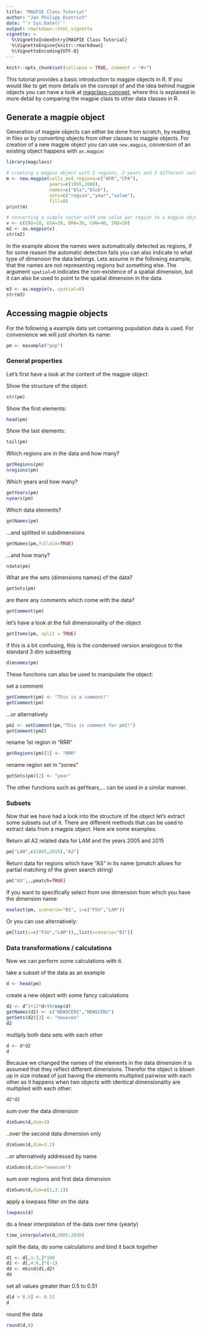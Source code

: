 ```yaml
---
title: "MAGPIE Class Tutorial"
author: "Jan Philipp Dietrich"
date: "`r Sys.Date()`"
output: rmarkdown::html_vignette
vignette: >
  %\VignetteIndexEntry{MAGPIE Class Tutorial}
  %\VignetteEngine{knitr::rmarkdown}
  %\VignetteEncoding{UTF-8}
---
```


```r
knitr::opts_chunk$set(collapse = TRUE, comment = "#>")
```

This tutorial provides a basic introduction to magpie objects in R. If you would like to get more details on the concept of and the idea behind magpie objects you can have a look at [magclass-concept](magclass-concept.html), where this is explained in more detail by comparing the magpie class to other data classes in R.

## Generate a magpie object

Generation of magpie objects can either be done from scratch, by reading in files or by converting objects from other classes to magpie objects. For creation of a new magpie object you can use `new.magpie`, conversion of an existing object happens with `as.magpie`:

```r
library(magclass)

# creating a magpie object with 2 regions, 2 years and 2 different values
m <- new.magpie(cells_and_regions=c("AFR","CPA"),
                years=c(1995,2000),
                names=c("bla","blub"),
                sets=c("region","year","value"),
                fill=0)
print(m)

# converting a simple vector with one value per region to a magpie object
v <- c(ENG=10, USA=20, BRA=30, CHN=40, IND=50)
m2 <- as.magpie(v)
str(m2)
```


In the example above the names were automatically detected as regions, if for some reason the automatic detection fails you can also indicate to what type of dimension the data belongs. Lets assume in the following example, that the names are not representing regions but something else. The argument `spatial=0` indicates the non-existence of a spatial dimension, but it can also be used to point to the spatial dimension in the data.

```r
m3 <- as.magpie(v, spatial=0) 
str(m3)
```

## Accessing magpie objects

For the following a example data set containing population data is used. For convenience we will just shorten its name:

```r
pm <- maxample("pop")
```

### General properties

Let's first have a look at the content of the magpie object:

Show the structure of the object:
```r
str(pm)
```

Show the first elements:
```r
head(pm)
```
Show the last elements:
```r
tail(pm)
```

Which regions are in the data and how many?
```r
getRegions(pm)
nregions(pm)
```

Which years and how many?
```r
getYears(pm)
nyears(pm)
```

Which data elements?
```r
getNames(pm)
```

...and splitted in subdimensions
```r
getNames(pm,fulldim=TRUE)
```

...and how many?
```r
ndata(pm)
```

What are the sets (dimensions names) of the data?
```r
getSets(pm)
```

are there any comments which come with the data?
```r
getComment(pm)
```

let's have a look at the full dimensionality of the object
```r
getItems(pm, split = TRUE)
```

if this is a bit confusing, this is the condensed version analogous to the standard 3 dim subsetting
```r
dimnames(pm)
```

These functions can also be used to manipulate the object:

set a comment
```r
getComment(pm) <- "This is a comment!" 
getComment(pm)
```
...or alternatively
```r
pm2 <- setComment(pm,"This is comment for pm2!")
getComment(pm2)
```
rename 1st region in "RRR" 
```r
getRegions(pm)[1] <- "RRR" 
```
rename region set in "zones" 
```r
getSets(pm)[2] <- "year" 
```

The other functions such as getYears,... can be used in a similar manner.

### Subsets

Now that we have had a look into the structure of the object let's extract some subsets out of it. There are different methods that can be used to extract data from a magpie object. Here are some examples:

Return all A2 related data for LAM and the years 2005 and 2015
```r
pm["LAM",c(2005,2015),"A2"]
```

Return data for regions which have "AS" in its name (pmatch allows for partial matching of the given search string)
```r
pm["AS",,,pmatch=TRUE]
```

If you want to specifically select from one dimension from which you have the dimension name:
```r
mselect(pm, scenario="B1", i=c("FSU","LAM"))
```
Or you can use alternatively:
```r
pm[list(i=c("FSU","LAM")),,list(scenario="B1")]
```


### Data transformations / calculations

Now we can perform some calculations with it.

take a subset of the data as an example
```r
d <- head(pm)
```

create a new object with some fancy calculations
```r
d2 <- d^2+12*d+99/exp(d)
getNames(d2) <- c("NEWSCEN1","NEWSCEN2")
getSets(d2)[3] <- "newscen"
d2
```

multiply both data sets with each other
```r
d <- d*d2
d
```
Because we changed the names of the elements in the data dimension it is assumed that they reflect different dimensions. Therefor the object is blown up in size instead of just having the elements multiplied pairwise with each other as it happens when two objects with identical dimensionality are multiplied with each other:

```r
d2*d2
```

sum over the data dimension
```r
dimSums(d,dim=3)
```
..over the second data dimension only
```r
dimSums(d,dim=3.2)
```
..or alternatively addressed by name
```r
dimSums(d,dim="newscen")
```
sum over regions and first data dimension
```r
dimSums(d,dim=c(1,3.1))
```

apply a lowpass filter on the data
```r
lowpass(d)
```

do a linear interpolation of the data over time (yearly)
```r
time_interpolate(d,2005:2030)
```

split the data, do some calculations and bind it back together
```r
d1 <- d[,1:3,]*100
d2 <- d[,4:6,]*(-1)
dd <- mbind(d1,d2)
dd
```

set all values greater than 0.5 to 0.51
```r
d[d > 0.5] <- 0.51
d
```

round the data
```r
round(d,0)
```




